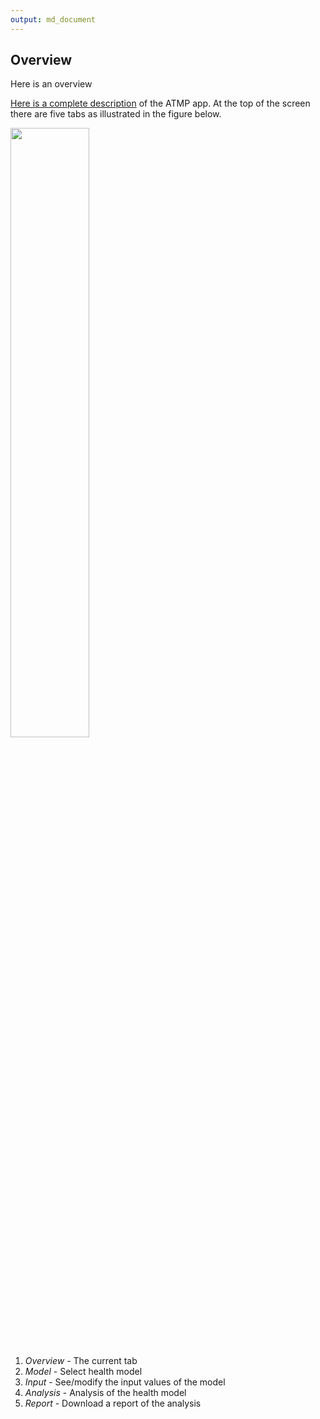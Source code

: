 ```yaml
---
output: md_document
---
```


## Overview

Here is an overview 

[Here is a complete description](google.com) of the ATMP app. At the top of the screen there are five tabs as illustrated in the figure below.

![](tabs.png){width="50%"}

1. _Overview_ - The current tab
1. _Model_ - Select health model
1. _Input_ - See/modify the input values of the model
1. _Analysis_ - Analysis of the health model
1. _Report_ - Download a report of the analysis